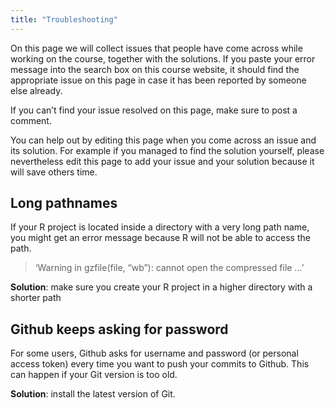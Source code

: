 ```yaml
---
title: "Troubleshooting"
---
```


On this page we will collect issues that people have come across while working on the course, together with the solutions. If you paste your error message into the search box on this course website, it should find the appropriate issue on this page in case it has been reported by someone else already.

If you can't find your issue resolved on this page, make sure to post a comment.

You can help out by editing this page when you come across an issue and its solution. For example if you managed to find the solution yourself, please nevertheless edit this page to add your issue and your solution because it will save others time.

## Long pathnames

If your R project is located inside a directory with a very long path name, you might get an error message because R will not be able to access the path.

> 'Warning in gzfile(file, "wb"): cannot open the compressed file ... '

**Solution**: make sure you create your R project in a higher directory with a shorter path

## Github keeps asking for password
For some users, Github asks for username and password (or personal access token) every time you want to push your commits to Github. This can happen if your Git version is too old.

**Solution**: install the latest version of Git.
